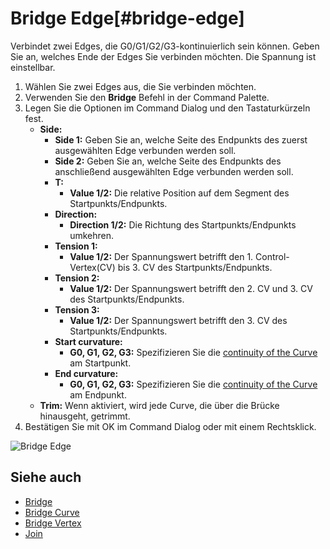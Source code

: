 
# Bridge Edge[#bridge-edge]

<Reference shortcut="" command="Bridge Edge" button="" />

Verbindet zwei Edges, die G0/G1/G2/G3-kontinuierlich sein können. Geben Sie an, welches Ende der Edges Sie verbinden möchten. Die Spannung ist einstellbar.

1. Wählen Sie zwei Edges aus, die Sie verbinden möchten.
2. Verwenden Sie den **Bridge** Befehl in der Command Palette.
3. Legen Sie die Optionen im Command Dialog und den Tastaturkürzeln fest.
   - **Side:** 
        - **Side 1:** Geben Sie an, welche Seite des Endpunkts des zuerst ausgewählten Edge verbunden werden soll.
        - **Side 2:** Geben Sie an, welche Seite des Endpunkts des anschließend ausgewählten Edge verbunden werden soll.
     - **T:**
          - **Value 1/2:** Die relative Position auf dem Segment des Startpunkts/Endpunkts.
     - **Direction:** 
          - **Direction 1/2:** Die Richtung des Startpunkts/Endpunkts umkehren.
     - **Tension 1:**
          - **Value 1/2:** Der Spannungswert betrifft den 1. Control-Vertex(CV) bis 3. CV des Startpunkts/Endpunkts.
     - **Tension 2:**
          - **Value 1/2:** Der Spannungswert betrifft den 2. CV und 3. CV des Startpunkts/Endpunkts.
     - **Tension 3:**
          - **Value 1/2:** Der Spannungswert betrifft den 3. CV des Startpunkts/Endpunkts.
     - **Start curvature:**
          - **G0, G1, G2, G3:** Spezifizieren Sie die [continuity of the  Curve](../cad-essentials/continuity-curve-and-surface) am Startpunkt.
     -  **End curvature:**
          - **G0, G1, G2, G3:** Spezifizieren Sie die [continuity of the  Curve](../cad-essentials/continuity-curve-and-surface) am Endpunkt.      
   - **Trim:** Wenn aktiviert, wird jede Curve, die über die Brücke hinausgeht, getrimmt.
4. Bestätigen Sie mit OK im Command Dialog oder mit einem Rechtsklick.

![Bridge Edge](/img/bridge-edge.gif)

## Siehe auch
- [Bridge](./bridge)
- [Bridge Curve](./bridge-curve)
- [Bridge Vertex](./bridge-vertex)
- [Join](./join)
